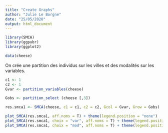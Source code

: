 ```yaml
---
title: "Create Graphs"
author: "Julie Le Borgne"
date: "25/05/2020"
output: html_document
---
```




```r
library(SMCA)
library(ggpubr)
library(ggplot2)
```

```r
data(cheese)

```

On crée une partition des individus sur les villes et des modalités sur les variables. 

```r
c1 <- 1
c2 <- 1
Gvar <- partition_variables(cheese)

Gobs <- partition_select (cheese [,3])

```

```r
res.smca1 <- SMCA(cheese, c1 = c1, c2 = c2, Gcol = Gvar, Grow = Gobs)
```


```r

plot_SMCA(res.smca1, aff.noms = T) + theme(legend.position = "none")
plot_SMCA(res.smca1, choix = "var", aff.noms = T) + theme(legend.position = "none")
plot_SMCA(res.smca1, choix = "mod", aff.noms = T) + theme(legend.position = "none")


```
